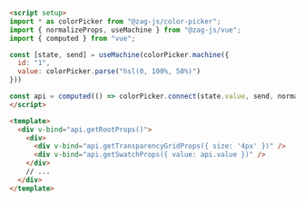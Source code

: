 ```html
<script setup>
import * as colorPicker from "@zag-js/color-picker";
import { normalizeProps, useMachine } from "@zag-js/vue";
import { computed } from "vue";

const [state, send] = useMachine(colorPicker.machine({
  id: "1",
  value: colorPicker.parse("hsl(0, 100%, 50%)")
}))

const api = computed(() => colorPicker.connect(state.value, send, normalizeProps));
</script>

<template>
  <div v-bind="api.getRootProps()">
    <div>
      <div v-bind="api.getTransparencyGridProps({ size: '4px' })" />
      <div v-bind="api.getSwatchProps({ value: api.value })" />
    </div>
    // ...
  </div>
</template>
```
